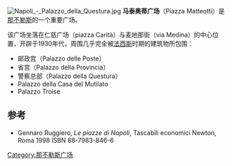 {{coord|40.843173|14.251390|display=title}}
[[File:Napoli_-_Palazzo_della_Questura.jpg|thumb]]
'''马泰奥蒂广场'''（Piazza Matteotti）是[[那不勒斯|那不勒斯]]的一个重要广场。

该广场坐落在仁慈广场（piazza Carità）与麦地那街（via Medina）的中心位置，开辟于1930年代，周围几乎完全被[[法西斯|法西斯]]时期的建筑物所包围：
*邮政宫（Palazzo delle Poste）
*省宫（Palazzo della Provincia）
*警察总部（Palazzo della Questura）
*Palazzo della Casa del Mutilato
*Palazzo Troise

==参考==
* Gennaro Ruggiero, ''Le piazze di Napoli'', Tascabili economici Newton, Roma 1998 ISBN 88-7983-846-6
[[Category:那不勒斯广场|Category:那不勒斯广场]]